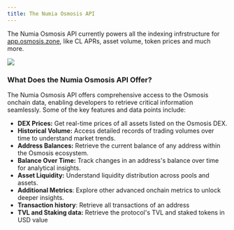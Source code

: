 ```yaml
---
title: The Numia Osmosis API
---
```


The Numia Osmosis API currently powers all the indexing infrstructure for [app.osmosis.zone](https://app.osmosis.zone), like CL APRs, asset volume, token prices and much more.

<Image src="media/osmosis-api-hero.png" size="90%"/>

### What Does the Numia Osmosis API Offer?
The Numia Osmosis API offers comprehensive access to the Osmosis onchain data, enabling developers to retrieve critical information seamlessly. Some of the key features and data points include:
* **DEX Prices:** Get real-time prices of all assets listed on the Osmosis DEX.
* **Historical Volume:** Access detailed records of trading volumes over time to understand market trends.
* **Address Balances:** Retrieve the current balance of any address within the Osmosis ecosystem.
* **Balance Over Time:** Track changes in an address's balance over time for analytical insights.
* **Asset Liquidity:** Understand liquidity distribution across pools and assets.
* **Additional Metrics**: Explore other advanced onchain metrics to unlock deeper insights.
* **Transaction history**: Retrieve all transactions of an address
* **TVL and Staking data:** Retrieve the protocol's TVL and staked tokens in USD value 